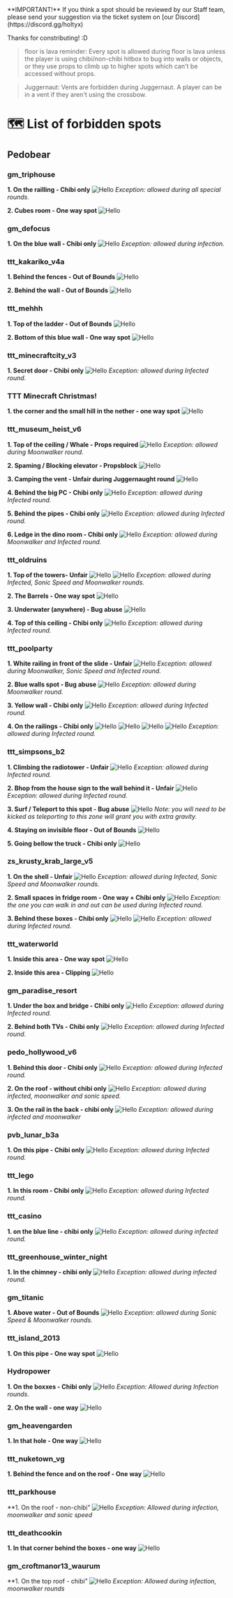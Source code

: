 
<Callout type="info" emoji="ℹ️">
   **IMPORTANT!** If you think a spot should be reviewed by our Staff team, please send your suggestion via the ticket system on [our Discord](https://discord.gg/holtyx)

Thanks for constributing! :D
</Callout>

> floor is lava reminder: Every spot is allowed during floor is lava unless the player is using chibi/non-chibi hitbox to bug into walls or objects, or they use props to climb up to higher spots which can't be accessed without props.

> Juggernaut: Vents are forbidden during Juggernaut. A player can be in a vent if they aren't using the crossbow.

# 🗺 List of forbidden spots
## Pedobear
### gm_triphouse
**1. On the railling - Chibi only**
<Image src="/spots/triphouse1.png" alt="Hello" width={500} height={500} />
*Exception: allowed during all special rounds.*

**2. Cubes room - One way spot**
<Image src="/spots/triphouse2.png" alt="Hello" width={500} height={500} />

### gm_defocus
**1. On the blue wall - Chibi only**
<Image src="/spots/defocus_wall.png" alt="Hello" width={500} height={500} />
*Exception: allowed during infection.*

### ttt_kakariko_v4a
**1. Behind the fences - Out of Bounds**
<Image src="/spots/kaka1.png" alt="Hello" width={500} height={500} />

**2. Behind the wall - Out of Bounds**
<Image src="/spots/kaka2.png" alt="Hello" width={500} height={500} />

### ttt_mehhh
**1. Top of the ladder - Out of Bounds**
<Image src="/spots/mehh2_fixed.png" alt="Hello" width={500} height={500} />

**2. Bottom of this blue wall - One way spot**
<Image src="/spots/mehh3.png" alt="Hello" width={500} height={500} />

### ttt_minecraftcity_v3
**1. Secret door - Chibi only**
<Image src="/spots/city1.png" alt="Hello" width={500} height={500} />
*Exception: allowed during Infected round.*

### TTT Minecraft Christmas!
**1. the corner and the small hill in the nether - one way spot**
<Image src="/spots/minecraft_christmas_nether.png" alt="Hello" width={500} height={500} />

### ttt_museum_heist_v6
**1. Top of the ceiling / Whale - Props required**
<Image src="/spots/mus1.png" alt="Hello" width={500} height={500} />
*Exception: allowed during Moonwalker round.*

**2. Spaming / Blocking elevator - Propsblock**
<Image src="/spots/mus2.png" alt="Hello" width={500} height={500} />

**3. Camping the vent - Unfair during Juggernaught round**
<Image src="/spots/mus3.png" alt="Hello" width={500} height={500} />

**4. Behind the big PC - Chibi only**
<Image src="/spots/mus4.png" alt="Hello" width={500} height={500} />
*Exception: allowed during Infected round.*

**5. Behind the pipes - Chibi only**
<Image src="/spots/mus5.png" alt="Hello" width={500} height={500} />
*Exception: allowed during Infected round.*

**6. Ledge in the dino room - Chibi only**
<Image src="/spots/dinoroom_above_door.png" alt="Hello" width={500} height={500} />
*Exception: allowed during Moonwalker and Infected round.*

### ttt_oldruins
**1. Top of the towers- Unfair**
<Image src="/spots/old1.png" alt="Hello" width={500} height={500} />
<Image src="/spots/old4.png" alt="Hello" width={500} height={500} />
*Exception: allowed during Infected, Sonic Speed and Moonwalker rounds.*

**2. The Barrels - One way spot**
<Image src="/spots/old2.png" alt="Hello" width={500} height={500} />

**3. Underwater (anywhere) - Bug abuse**
<Image src="/spots/old5.png" alt="Hello" width={500} height={500} />

**4. Top of this ceiling - Chibi only**
<Image src="/spots/old6.png" alt="Hello" width={500} height={500} />
*Exception: allowed during Infected round.*

### ttt_poolparty
**1. White railing in front of the slide - Unfair**
<Image src="/spots/water1.png" alt="Hello" width={500} height={500} />
*Exception: allowed during Moonwalker, Sonic Speed and Infected round.*

**2. Blue walls spot - Bug abuse**
<Image src="/spots/water2_fixed.png" alt="Hello" width={500} height={500} />
*Exception: allowed during Moonwalker round.*

**3. Yellow wall - Chibi only**
<Image src="/spots/water3.png" alt="Hello" width={500} height={500} />
*Exception: allowed during Infected round.*

**4. On the railings - Chibi only**
<Image src="/spots/poolparty_ceiling1.png" alt="Hello" width={500} height={500} />
<Image src="/spots/poolparty_ceiling2.png" alt="Hello" width={500} height={500} />
<Image src="/spots/poolparty_ceiling3.png" alt="Hello" width={500} height={500} />
<Image src="/spots/poolparty_ceiling4.png" alt="Hello" width={500} height={500} />
*Exception: allowed during Infected round.*

### ttt_simpsons_b2
**1. Climbing the radiotower - Unfair**
<Image src="/spots/sims1.png" alt="Hello" width={500} height={500} />
*Exception: allowed during Infected round.*

**2. Bhop from the house sign to the wall behind it - Unfair**
<Image src="/spots/sims2.png" alt="Hello" width={500} height={500} />
*Exception: allowed during Infected round.*

**3. Surf / Teleport to this spot - Bug abuse**
<Image src="/spots/sims3.png" alt="Hello" width={500} height={500} />
*Note: you will need to be kicked as teleporting to this zone will grant you with extra gravity.*

**4. Staying on invisible floor - Out of Bounds**
<Image src="/spots/sims4.png" alt="Hello" width={500} height={500} />

**5. Going bellow the truck - Chibi only**
<Image src="/spots/sims5.png" alt="Hello" width={500} height={500} />

### zs_krusty_krab_large_v5
**1. On the shell - Unfair**
<Image src="/spots/krusty1.png" alt="Hello" width={500} height={500} />
*Exception: allowed during Infected, Sonic Speed and Moonwalker rounds.*

**2. Small spaces in fridge room - One way + Chibi only**
<Image src="/spots/krusty2.png" alt="Hello" width={500} height={500} />
*Exception: the one you can walk in and out can be used during Infected round.*

**3. Behind these boxes - Chibi only**
<Image src="/spots/krusty3.png" alt="Hello" width={500} height={500} />
<Image src="/spots/krusty4.png" alt="Hello" width={500} height={500} />
*Exception: allowed during Infected round.*

### ttt_waterworld
**1. Inside this area - One way spot**
<Image src="/spots/pool1.png" alt="Hello" width={500} height={500} />

**2. Inside this area - Clipping**
<Image src="/spots/pool2.png" alt="Hello" width={500} height={500} />

### gm_paradise_resort
**1. Under the box and bridge - Chibi only**
<Image src="/spots/paradise1.png" alt="Hello" width={500} height={500} />
*Exception: allowed during Infected round.*

**2. Behind both TVs - Chibi only**
<Image src="/spots/paradise2.png" alt="Hello" width={500} height={500} />
*Exception: allowed during Infected round.*

### pedo_hollywood_v6
**1. Behind this door - Chibi only**
<Image src="/spots/holly.png" alt="Hello" width={500} height={500} />
*Exception: allowed during Infected round.*

**2. On the roof - without chibi only**
<Image src="/spots/hollywood_roof.png" alt="Hello" width={500} height={500} />
*Exception: allowed during infected, moonwalker and sonic speed.*

**3. On the rail in the back - chibi only**
<Image src="/spots/hollywood_rails_warehouse.png" alt="Hello" width={500} height={500} />
*Exception: allowed during infected and moonwalker*


### pvb_lunar_b3a
**1. On this pipe - Chibi only**
<Image src="/spots/lunar.png" alt="Hello" width={500} height={500} />
*Exception: allowed during Infected round.*

### ttt_lego
**1. In this room - Chibi only**
<Image src="/spots/lego.png" alt="Hello" width={500} height={500} />
*Exception: allowed during Infected round.*

### ttt_casino
**1. on the blue line - chibi only**
<Image src="/spots/casino_blue_line.png" alt="Hello" width={500} height={500} />
*Exception: allowed during infected round.*

### ttt_greenhouse_winter_night
**1. In the chimney - chibi only**
<Image src="/spots/chimney_small_boost.png" alt="Hello" width={500} height={500} />
*Exception: allowed during infected round.*

### gm_titanic
**1. Above water - Out of Bounds**
<Image src="/spots/titanic.png" alt="Hello" width={500} height={500} />
*Exception: allowed during Sonic Speed & Moonwalker rounds.*

### ttt_island_2013
**1. On this pipe - One way spot**
<Image src="/spots/island.png" alt="Hello" width={500} height={500} />

### Hydropower
**1. On the boxxes - Chibi only**
<Image src="/spots/Hydropower_boxes.png" alt="Hello" width={500} height={500} />
*Exception: Allowed during Infection rounds.*

**2. On the wall - one way**
<Image src="/spots/hydropower_tilted_walls.png" alt="Hello" width={500} height={500} />

### gm_heavengarden
**1. In that hole - One way**
<Image src="/spots/heavengarden_hole.png" alt="Hello" width={500} height={500} />

### ttt_nuketown_vg
**1. Behind the fence and on the roof - One way**
<Image src="/spots/nuketown_behind_fence_roof.png" alt="Hello" width={500} height={500} />

### ttt_parkhouse
**1. On the roof - non-chibi"
<Image src="/spots/Parkhouse_roof_roof.png" alt="Hello" width={500} height={500} />
*Exception: Allowed during infection, moonwalker and sonic speed*

### ttt_deathcookin
**1. In that corner behind the boxes - one way**
<Image src="/spots/deathcookin_corner.png" alt="Hello" width={500} height={500} />

### gm_croftmanor13_waurum
**1. On the top roof - chibi"
<Image src="/spots/craftmanor_waurum_roof.png" alt="Hello" width={500} height={500} />
*Exception: Allowed during infection, moonwalker rounds* 

